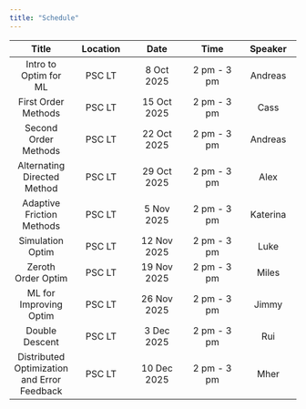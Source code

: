 ```yaml
---
title: "Schedule"
---
```


| Title | Location | Date | Time | Speaker |
|:-------------:|:-------------:|:-------------:|:-------------:|:-------------:|
| Intro to Optim for ML | PSC LT | 8 Oct 2025 | 2 pm - 3 pm | Andreas |
| First Order Methods | PSC LT | 15 Oct 2025 | 2 pm - 3 pm | Cass |
| Second Order Methods | PSC LT | 22 Oct 2025 | 2 pm - 3 pm | Andreas |
| Alternating Directed Method | PSC LT | 29 Oct 2025 | 2 pm - 3 pm | Alex |
| Adaptive Friction Methods | PSC LT | 5 Nov 2025 | 2 pm - 3 pm | Katerina |
| Simulation Optim | PSC LT | 12 Nov 2025 | 2 pm - 3 pm | Luke |
| Zeroth Order Optim | PSC LT | 19 Nov 2025 | 2 pm - 3 pm | Miles |
| ML for Improving Optim | PSC LT | 26 Nov 2025 | 2 pm - 3 pm | Jimmy |
| Double Descent | PSC LT | 3 Dec 2025 | 2 pm - 3 pm | Rui |
| Distributed Optimization and Error Feedback | PSC LT | 10 Dec 2025 | 2 pm - 3 pm | Mher |